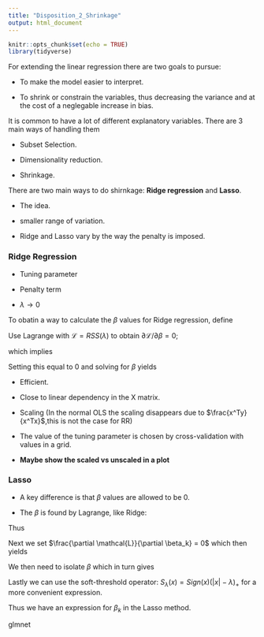 ```yaml
---
title: "Disposition_2_Shrinkage"
output: html_document
---
```


```r
knitr::opts_chunk$set(echo = TRUE)
library(tidyverse)

```

For extending the linear regression there are two goals to pursue:

* To make the model easier to interpret.

* To shrink or constrain the variables, thus decreasing the variance and at the cost of a neglegable increase in bias.

It is common to have a lot of different explanatory variables. There are $3$ main ways of handling them

* Subset Selection.

* Dimensionality reduction.

* Shrinkage.

There are two main ways to do shirnkage: **Ridge regression** and **Lasso**.

* The idea.

* smaller range of variation.

* Ridge and Lasso vary by the way the penalty is imposed.

### Ridge Regression

\begin{align*}

\sum_{i=1}^n(y_i - \beta_0 - \sum_{j=1}^p\beta_jx_{j,i})^2 + \lambda 
\sum_{j=1}^p \beta_j^2 = RSS + \lambda \sum_{j=1}^p \beta_j^2

\end{align*}

* Tuning parameter

* Penalty term

* $\lambda \to 0$ 

To obatin a way to calculate the $\beta$ values for Ridge regression, define

\begin{align*}

RSS(\lambda) = (Y-X\beta)^T(Y-X\beta) + \lambda\beta^T\beta

\end{align*}

Use Lagrange with $\mathcal{L}=RSS(\lambda)$ to obtain $\partial \mathcal{L}
/ \partial \beta=0$;

\begin{align*}

\mathcal{L}&=(Y-X\beta)^T(Y-X\beta) + \lambda\beta^T\beta\\ 
&= Y^TY-Y^TX\beta-\beta^TX^TY+\beta^TX^TX\beta+\lambda \beta^T\beta\\
&= Y^TY-2Y^TX\beta+\beta^TX^TX\beta+\lambda \beta^T\beta,

\end{align*}

which implies

\begin{align*}

\frac{\partial \mathcal{L}}{\partial \beta} = -2Y^TX+2X^TX\beta+2\lambda \beta.

\end{align*}

Setting this equal to $0$ and solving for $\beta$ yields

\begin{align*}

\hat{\beta}^{Ridge} = (X^TX + \lambda I)^{-1}X^TY

\end{align*}

* Efficient.

* Close to linear dependency in the X matrix.

* Scaling (In the normal OLS the scaling disappears due to $\frac{x^Ty}{x^Tx}$,this is not the case for RR)

* The value of the tuning parameter is chosen by cross-validation with values in a grid.

* **Maybe show the scaled vs unscaled in a plot**

### Lasso

\begin{align*}

\sum_{i=1}^n(y_i - \beta_0 - \sum_{j=1}^p\beta_jx_{j,i})^2 + \lambda \sum_{j=1}^p |\beta_j| = RSS + \lambda \sum_{j=1}^p |\beta_j|

\end{align*}

* A key difference is that $\beta$ values are allowed to be $0$.

* The $\beta$ is found by Lagrange, like Ridge:

\begin{align*}

\mathcal{L} = \frac{1}{2}RSS + \lambda \sum_{j=1}^p |\beta_j|.

\end{align*}

Thus

\begin{align*}

\frac{\partial \mathcal{L}}{\partial \beta_k} &= \frac{1}{n}\sum_{i=1}^n(y_i - \beta_0 - \sum_{j=1}^p\beta_jx_{j,i})(-x_{k,i})+\lambda \partial |\beta_k|\\
&= \frac{1}{n}\sum_{i=1}^n(y_i - \beta_0 - \sum_{j\neq k}\beta_jx_{j,i}+\beta_k x_{k,j})(-x_{k,i})+\lambda \partial |\beta_k|\\
&= \frac{1}{n}\sum_{i=1}^n -r_{k,i}x_{k,i} + \frac{1}{n}\sum_{i=1}^n \beta_k x_k^2 + \lambda \partial |\beta|\\
&= -\frac{1}{n}r^Tx_k + \frac{1}{n}\beta_k x^T_k x_k + \lambda \partial |\beta_k|

\end{align*}

Next we set $\frac{\partial \mathcal{L}}{\partial \beta_k} = 0$ which then yields

\begin{align*}
0 = \begin{cases}
-\frac{1}{n}r^Tx_k + \frac{1}{n}\beta_k x^T_k x_k - \lambda, \quad \text{if $\beta_k < 0$}\\
\left[-\frac{1}{n}r^Tx_k - \lambda\ ,\  -\frac{1}{n}r^Tx_k + \lambda\right], \quad \text{if $\beta_k = 0$}\\
-\frac{1}{n}r^Tx_k + \frac{1}{n}\beta_k x^T_k x_k + \lambda, \quad \text{if $\beta_k > 0$}
\end{cases}
\end{align*}

We then need to isolate $\beta$ which in turn gives

\begin{align*}

\hat{\beta}_k = \begin{cases}
\left(r_k^Tx_k/n + \lambda\right)\left(x_k^Tx_k/n \right)^{-1}, \quad \text{if } r_k^Tx_k/n<-\lambda \\
 0, \quad\quad\quad\quad\quad\quad\quad\quad\quad\quad \quad \: \ \text{if } 0\in [r_k^Tx_k/n - \lambda\ ,\ r_k^Tx_k/n + \lambda]\\
\left(r_k^Tx_k/n - \lambda\right)\left(x_k^Tx_k/n \right)^{-1}, \quad \text{if } r_k^Tx_k/n>\lambda
\end{cases}

\end{align*}
Lastly we can use the soft-threshold operator: $S_\lambda(x)=Sign(x)(|x|-\lambda)_+$ for
a more convenient expression.

\begin{align}
\hat{\beta}_k^{Lasso} = S_\lambda(r_k^Tx_k/n)\left(x_k^Tx_k/n \right)^{-1}
\end{align}

Thus we have an expression for $\beta_k$ in the Lasso method.

glmnet




